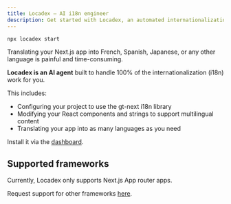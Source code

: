 ```yaml
---
title: Locadex — AI i18n engineer
description: Get started with Locadex, an automated internationalization engineer
---
```


```bash
npx locadex start
```

Translating your Next.js app into French, Spanish, Japanese, or any other language is painful and time-consuming.

**Locadex is an AI agent** built to handle 100% of the internationalization (i18n) work for you.

This includes:
* Configuring your project to use the gt-next i18n library
* Modifying your React components and strings to support multilingual content
* Translating your app into as many languages as you need

Install it via the [dashboard](https://dash.generaltranslation.com/locadex).

## Supported frameworks

Currently, Locadex only supports Next.js App router apps. 

Request support for other frameworks [here](https://github.com/generaltranslation/gt/issues/new?assignees=&labels=enhancement&projects=&template=feature_request.md&title=Locadex+Feature+Request%3A+%5BFramework%5D).